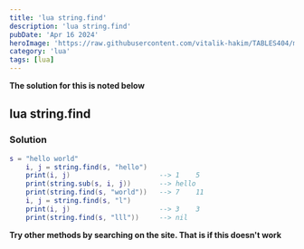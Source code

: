 ```yaml
---
title: 'lua string.find'
description: 'lua string.find'
pubDate: 'Apr 16 2024'
heroImage: 'https://raw.githubusercontent.com/vitalik-hakim/TABLES404/main/error_b/lua.png'
category: 'lua'
tags: [lua]
---
```


**The solution for this is noted below**

## lua string.find

### Solution

```lua
s = "hello world"
    i, j = string.find(s, "hello")
    print(i, j)                      --> 1    5
    print(string.sub(s, i, j))       --> hello
    print(string.find(s, "world"))   --> 7    11
    i, j = string.find(s, "l")
    print(i, j)                      --> 3    3
    print(string.find(s, "lll"))     --> nil
```

**Try other methods by searching on the site. That is if this doesn't work**
